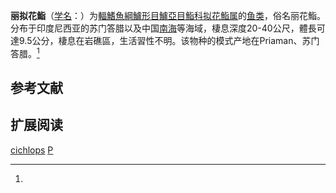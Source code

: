 {{Speciesbox
| name = 丽拟花鮨
| status = LC
| status_system = IUCN3.1
| image = 
| genus = Pseudanthias
| species = cichlops
| authority = Bleeker, 1853<ref name='id7153'>{{cite web| url =http://www.bioinfo.cn/db05/BjdwSpecies.php?action=view&id=7153| title =丽拟花鮨| work =中国动物物种编目数据库| publisher =中国科学院微生物研究所| author =中国科学院动物研究所| accessdate =2009-04-16| deadurl =yes| archiveurl =https://web.archive.org/web/20160305053241/http://www.bioinfo.cn/db05/BjdwSpecies.php?action=view&id=7153| archivedate =2016-03-05}}</ref>
| synonyms = *''Anthias cichlops''<br /><small>Bleeker, 1853</small>
*''Serranus cichlops''<br /><small>Bleeker, 1853</small>
}}

'''丽拟花鮨'''（[[学名|学名]]：{{lang|la|''Pseudanthias cichlops''}}）为[[輻鰭魚綱|輻鰭魚綱]][[鱸形目|鱸形目]][[鱸亞目|鱸亞目]][[鮨科|鮨科]][[拟花鮨属|拟花鮨属]]的[[鱼类|鱼类]]，俗名丽花鮨。分布于印度尼西亚的苏门答腊以及中国[[南海|南海]]等海域，棲息深度20-40公尺，體長可達9.5公分，棲息在岩礁區，生活習性不明。该物种的模式产地在Priaman、苏门答腊。<ref name='id7153'/>

== 参考文献 ==
{{reflist}}

== 扩展阅读 ==
{{refbegin}}
{{wikispecies-inline|Pseudanthias cichlops|丽拟花鮨}}
{{refend}}
{{Taxonbar|from=Q1042418}}

[[Category:拟花鮨属|cichlops]]
[[Category:1853年描述的魚類|P]]

{{鱸形目小作品}}